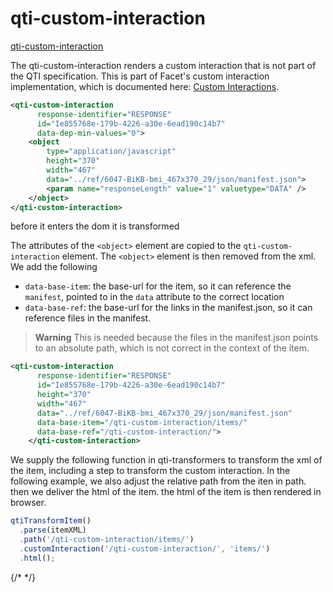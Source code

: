 

<Meta title="qti-interactions-wip/qti-custom-interaction" />

# qti-custom-interaction

[qti-custom-interaction](https://www.imsglobal.org/spec/qti/v3p0/impl#h.ml3l73qfo5e3)

The qti-custom-interaction renders a custom interaction that is not part of the QTI specification.
This is part of Facet's custom interaction implementation, which is documented here: [Custom Interactions](<https://qti-components.citolab.nl/documentation/Custom Script Interaction API Reference 1.0.pdf>).

```xml
<qti-custom-interaction
      response-identifier="RESPONSE"
      id="Ie855768e-179b-4226-a30e-6ead190c14b7"
      data-dep-min-values="0">
    <object
        type="application/javascript"
        height="370"
        width="467"
        data="../ref/6047-BiKB-bmi_467x370_29/json/manifest.json">
        <param name="responseLength" value="1" valuetype="DATA" />
    </object>
</qti-custom-interaction>
```

before it enters the dom it is transformed

The attributes of the `<object>` element are copied to the `qti-custom-interaction` element.
The `<object>` element is then removed from the xml.
We add the following

- `data-base-item`: the base-url for the item, so it can reference the `manifest`, pointed to in the `data` attribute to the correct location
- `data-base-ref`: the base-url for the links in the manifest.json, so it can reference files in the manifest.

> **Warning**
> This is needed because the files in the manifest.json points to an absolute path, which is not correct in the context of the item.

```xml
<qti-custom-interaction
      response-identifier="RESPONSE"
      id="Ie855768e-179b-4226-a30e-6ead190c14b7"
      height="370"
      width="467"
      data="../ref/6047-BiKB-bmi_467x370_29/json/manifest.json"
      data-base-item="/qti-custom-interaction/items/"
      data-base-ref="/qti-custom-interaction/">
    </qti-custom-interaction>
```

We supply the following function in qti-transformers to transform the xml of the item, including a step to transform the custom interaction.
In the following example, we also adjust the relative path from the iten in path.
then we deliver the html of the item.
the html of the item is then rendered in browser.

```js
qtiTransformItem()
  .parse(itemXML)
  .path('/qti-custom-interaction/items/')
  .customInteraction('/qti-custom-interaction/', 'items/')
  .html();
```

{/* <Source of={Stories.TransformXML} /> */}

<Canvas of={Stories.Default} />

<Canvas of={Stories.TransformXML} />

<Canvas of={Stories.TransformItem} />
